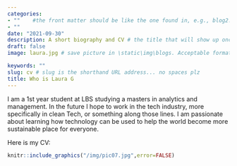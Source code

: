 ```yaml
---
categories:  
- ""    #the front matter should be like the one found in, e.g., blog2.md. It cannot be like the normal Rmd we used
- ""
date: "2021-09-30"
description: A short biography and CV # the title that will show up once someone gets to this page
draft: false
image: laura.jpg # save picture in \static\img\blogs. Acceptable formats= jpg, jpeg, or png . Your iPhone pics wont work

keywords: ""
slug: cv # slug is the shorthand URL address... no spaces plz
title: Who is Laura G 
---
```


I am a 1st year student at LBS studying a masters in analytics and management. 
In the future I hope to work in the tech industry, more specifically in clean Tech,
or something along those lines. I am passionate about learning how technology
can be used to help the world become more sustainable place for everyone.

Here is my CV:

```r
knitr::include_graphics("/img/pic07.jpg",error=FALSE)
```


